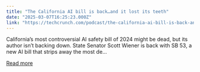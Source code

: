 ```yaml
---
title: "The California AI bill is back…and it lost its teeth"
date: "2025-03-07T16:25:23.000Z"
link: "https://techcrunch.com/podcast/the-california-ai-bill-is-back-and-it-lost-its-teeth/"
---
```


California’s most controversial AI safety bill of 2024 might be dead, but its author isn&#8217;t backing down. State Senator Scott Wiener is back with SB 53, a new AI bill that strips away the most de...

[Read more](https://techcrunch.com/podcast/the-california-ai-bill-is-back-and-it-lost-its-teeth/)

